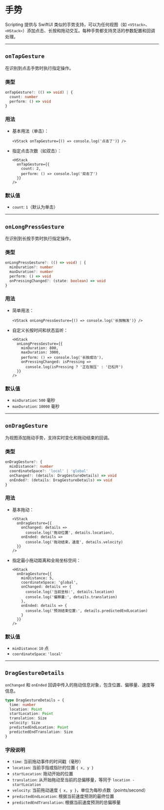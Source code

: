 # 手势 
        
Scripting 提供与 SwiftUI 类似的手势支持，可以为任何视图（如 `<VStack>`、`<HStack>`）添加点击、长按和拖动交互。每种手势都支持灵活的参数配置和回调处理。

---

## `onTapGesture`

在识别到点击手势时执行指定操作。

### 类型

```ts
onTapGesture?: (() => void) | {
  count: number
  perform: () => void
}
```

### 用法

* 基本用法（单击）：

  ```tsx
  <VStack onTapGesture={() => console.log('点击了')} />
  ```

* 指定点击次数（如双击）：

  ```tsx
  <HStack
    onTapGesture={{
      count: 2,
      perform: () => console.log('双击了')
    }}
  />
  ```

### 默认值

* `count`: `1`（默认为单击）

---

## `onLongPressGesture`

在识别到长按手势时执行指定操作。

### 类型

```ts
onLongPressGesture?: (() => void) | {
  minDuration?: number
  maxDuration?: number
  perform: () => void
  onPressingChanged?: (state: boolean) => void
}
```

### 用法

* 简单用法：

  ```tsx
  <VStack onLongPressGesture={() => console.log('长按触发')} />
  ```

* 自定义长按时间和状态监听：

  ```tsx
  <HStack
    onLongPressGesture={{
      minDuration: 800,
      maxDuration: 3000,
      perform: () => console.log('长按成功'),
      onPressingChanged: isPressing =>
        console.log(isPressing ? '正在按压' : '已松开')
    }}
  />
  ```

### 默认值

* `minDuration`: `500` 毫秒
* `maxDuration`: `10000` 毫秒

---

## `onDragGesture`

为视图添加拖动手势，支持实时变化和拖动结束的回调。

### 类型

```ts
onDragGesture?: {
  minDistance?: number
  coordinateSpace?: 'local' | 'global'
  onChanged?: (details: DragGestureDetails) => void
  onEnded?: (details: DragGestureDetails) => void
}
```

### 用法

* 基本拖动：

  ```tsx
  <VStack
    onDragGesture={{
      onChanged: details =>
        console.log('拖动位置', details.location),
      onEnded: details =>
        console.log('拖动结束，速度', details.velocity)
    }}
  />
  ```

* 指定最小拖动距离和全局坐标空间：

  ```tsx
  <HStack
    onDragGesture={{
      minDistance: 5,
      coordinateSpace: 'global',
      onChanged: details => {
        console.log('当前坐标:', details.location)
        console.log('偏移量:', details.translation)
      },
      onEnded: details => {
        console.log('预测结束位置:', details.predictedEndLocation)
      }
    }}
  />
  ```

### 默认值

* `minDistance`: `10` 点
* `coordinateSpace`: `'local'`

---

## `DragGestureDetails`

`onChanged` 和 `onEnded` 回调中传入的拖动信息对象，包含位置、偏移量、速度等信息。

```ts
type DragGestureDetails = {
  time: number
  location: Point
  startLocation: Point
  translation: Size
  velocity: Size
  predictedEndLocation: Point
  predictedEndTranslation: Size
}
```

### 字段说明

* `time`: 当前拖动事件的时间戳（毫秒）
* `location`: 当前手指或指针的位置 `{ x, y }`
* `startLocation`: 拖动开始的位置
* `translation`: 从开始拖动至当前的总偏移量，等同于 `location - startLocation`
* `velocity`: 当前拖动速度 `{ x, y }`，单位为每秒点数（points/second）
* `predictedEndLocation`: 根据当前速度预测的最终位置
* `predictedEndTranslation`: 根据当前速度预测的总偏移量